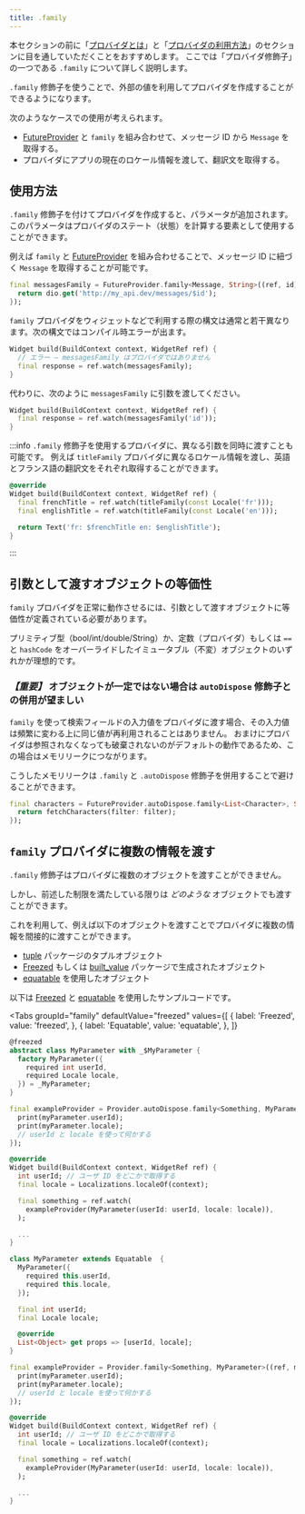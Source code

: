 ```yaml
---
title: .family
---
```



本セクションの前に「[プロバイダとは](/docs/concepts/providers)」と「[プロバイダの利用方法](/docs/concepts/reading)」のセクションに目を通していただくことをおすすめします。
ここでは「プロバイダ修飾子」の一つである `.family` について詳しく説明します。

`.family` 修飾子を使うことで、外部の値を利用してプロバイダを作成することができるようになります。

次のようなケースでの使用が考えられます。

- [FutureProvider] と `family` を組み合わせて、メッセージ ID から `Message` を取得する。
- プロバイダにアプリの現在のロケール情報を渡して、翻訳文を取得する。

## 使用方法

`.family` 修飾子を付けてプロバイダを作成すると、パラメータが追加されます。
このパラメータはプロバイダのステート（状態）を計算する要素として使用することができます。

例えば `family` と [FutureProvider] を組み合わせることで、メッセージ ID に紐づく `Message` を取得することが可能です。

```dart
final messagesFamily = FutureProvider.family<Message, String>((ref, id) async {
  return dio.get('http://my_api.dev/messages/$id');
});
```

`family` プロバイダをウィジェットなどで利用する際の構文は通常と若干異なります。次の構文ではコンパイル時エラーが出ます。

```dart
Widget build(BuildContext context, WidgetRef ref) {
  // エラー – messagesFamily はプロバイダではありません
  final response = ref.watch(messagesFamily);
}
```

代わりに、次のように `messagesFamily` に引数を渡してください。

```dart
Widget build(BuildContext context, WidgetRef ref) {
  final response = ref.watch(messagesFamily('id'));
}
```

:::info
`.family` 修飾子を使用するプロバイダに、異なる引数を同時に渡すことも可能です。
例えば `titleFamily` プロバイダに異なるロケール情報を渡し、英語とフランス語の翻訳文をそれぞれ取得することができます。

```dart
@override
Widget build(BuildContext context, WidgetRef ref) {
  final frenchTitle = ref.watch(titleFamily(const Locale('fr')));
  final englishTitle = ref.watch(titleFamily(const Locale('en')));

  return Text('fr: $frenchTitle en: $englishTitle');
}
```

:::

## 引数として渡すオブジェクトの等価性

`family` プロバイダを正常に動作させるには、引数として渡すオブジェクトに等価性が定義されている必要があります。

プリミティブ型（bool/int/double/String）か、定数（プロバイダ）もしくは `==` と `hashCode` をオーバーライドしたイミュータブル（不変）オブジェクトのいずれかが理想的です。

### _【重要】_ オブジェクトが一定ではない場合は `autoDispose` 修飾子との併用が望ましい

`family` を使って検索フィールドの入力値をプロバイダに渡す場合、その入力値は頻繁に変わる上に同じ値が再利用されることはありません。
おまけにプロバイダは参照されなくなっても破棄されないのがデフォルトの動作であるため、この場合はメモリリークにつながります。

こうしたメモリリークは `.family` と `.autoDispose` 修飾子を併用することで避けることができます。

```dart
final characters = FutureProvider.autoDispose.family<List<Character>, String>((ref, filter) async {
  return fetchCharacters(filter: filter);
});
```

## `family` プロバイダに複数の情報を渡す

`.family` 修飾子はプロバイダに複数のオブジェクトを渡すことができません。

しかし、前述した制限を満たしている限りは _どのような_ オブジェクトでも渡すことができます。

これを利用して、例えば以下のオブジェクトを渡すことでプロバイダに複数の情報を間接的に渡すことができます。

- [tuple](http://pub.dev/packages/tuple) パッケージのタプルオブジェクト
- [Freezed] もしくは [built_value](https://pub.dev/packages/built_value) パッケージで生成されたオブジェクト
- [equatable](https://pub.dev/packages/equatable) を使用したオブジェクト

以下は [Freezed] と [equatable] を使用したサンプルコードです。

<Tabs
  groupId="family"
  defaultValue="freezed"
  values={[
    { label: 'Freezed', value: 'freezed', },
    { label: 'Equatable', value: 'equatable', },
  ]}
>

<TabItem value="freezed">

```dart
@freezed
abstract class MyParameter with _$MyParameter {
  factory MyParameter({
    required int userId,
    required Locale locale,
  }) = _MyParameter;
}

final exampleProvider = Provider.autoDispose.family<Something, MyParameter>((ref, myParameter) {
  print(myParameter.userId);
  print(myParameter.locale);
  // userId と locale を使って何かする
});

@override
Widget build(BuildContext context, WidgetRef ref) {
  int userId; // ユーザ ID をどこかで取得する
  final locale = Localizations.localeOf(context);

  final something = ref.watch(
    exampleProvider(MyParameter(userId: userId, locale: locale)),
  );

  ...
}
```

</TabItem>
<TabItem value="equatable">

```dart
class MyParameter extends Equatable  {
  MyParameter({
    required this.userId,
    required this.locale,
  });

  final int userId;
  final Locale locale;

  @override
  List<Object> get props => [userId, locale];
}

final exampleProvider = Provider.family<Something, MyParameter>((ref, myParameter) {
  print(myParameter.userId);
  print(myParameter.locale);
  // userId と locale を使って何かする
});

@override
Widget build(BuildContext context, WidgetRef ref) {
  int userId; // ユーザ ID をどこかで取得する
  final locale = Localizations.localeOf(context);

  final something = ref.watch(
    exampleProvider(MyParameter(userId: userId, locale: locale)),
  );

  ...
}
```
</TabItem>
</Tabs>

[freezed]: https://pub.dev/packages/freezed
[equatable]: https://pub.dev/packages/equatable
[futureprovider]: ../../providers/future_provider
